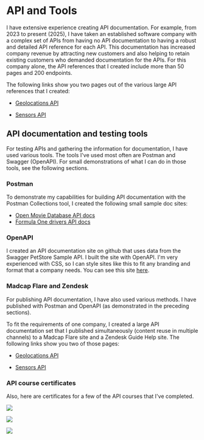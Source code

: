 # API and Tools

I have extensive experience creating API documentation. For example,
from 2023 to present (2025), I have taken an established software
company with a complex set of APIs from having no API documentation to
having a robust and detailed API reference for each API. This
documentation has increased company revenue by attracting new customers
and also helping to retain existing customers who demanded documentation
for the APIs. For this company alone, the API references that I created
include more than 50 pages and 200 endpoints.

The following links show you two pages out of the various large API
references that I created:

- [Geolocations API](DpGeolocation.htm)

- [Sensors API](StSensors11.3.1.htm)

## API documentation and testing tools

For testing APIs and gathering the information for documentation, I have
used various tools. The tools I\'ve used most often are Postman and
Swagger (OpenAPI). For small demonstrations of what I can do in those
tools, see the following sections.

### Postman

To demonstrate my capabilities for building API documentation with the
Postman Collections tool, I created the following small sample doc
sites:

- [Open Movie Database API
  docs](https://documenter.getpostman.com/view/26797508/2s93RZNqWX)
- [Formula One drivers API
  docs](https://documenter.getpostman.com/view/26797508/2s93XsXRWt)

### OpenAPI

I created an API documentation site on github that uses data from the
Swagger PetStore Sample API. I built the site with OpenAPI. I\'m very
experienced with CSS, so I can style sites like this to fit any branding
and format that a company needs. You can see this site
[here](https://lookatthem-tech.github.io/PetStoreOpenAPI/#/).

### Madcap Flare and Zendesk

For publishing API documentation, I have also used various methods. I
have published with Postman and OpenAPI (as demonstrated in the
preceding sections).

To fit the requirements of one company, I created a large API
documentation set that I published simultaneously (content reuse in
multiple channels) to a Madcap Flare site and a Zendesk Guide Help site.
The following links show you two of those pages:

- [Geolocations API](DpGeolocation.htm)

- [Sensors API](StSensors11.3.1.htm)

### API course certificates

Also, here are certificates for a few of the API courses that I've
completed.

[![](./APICert001.jpg)](APICert001.jpg)

[![](./APICert002.jpg)](APICert002.jpg)

[![](./APICert003.jpg)](APICert003.jpg)



